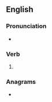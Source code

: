 ==English==

===Pronunciation===
* {{rhymes|en|aɪnd|s=1}}

===Verb===
{{head|en|verb form}}

# {{en-past of|twine}}

===Anagrams===
* {{anagrams|en|a=deintw|detwin}}